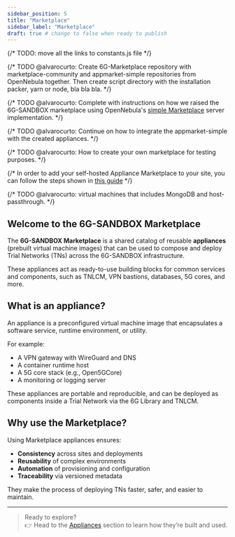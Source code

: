 ```yaml
---
sidebar_position: 5
title: "Marketplace"
sidebar_label: "Marketplace"
draft: true # change to false when ready to publish
---
```


{/* TODO: move all the links to constants.js file */}

{/* TODO @alvarocurto: Create 6G-Marketplace repository with marketplace-community and appmarket-simple repositories from OpenNebula together. Then create script directory with the installation packer, yarn or node, bla bla bla. */}

{/* TODO @alvarocurto: Complete with instructions on how we raised the 6G-SANDBOX marketplace using OpenNebula's [simple Marketplace](https://github.com/OpenNebula/appmarket-simple) server implementation. */}

{/* TODO @alvarocurto: Continue on how to integrate the appmarket-simple with the created appliances. */}

{/* TODO @alvarocurto: How to create your own marketplace for testing purposes. */}

{/* In order to add your self-hosted Appliance Marketplace to your site, you can follow the steps shown in [this guide](https://github.com/OpenNebula/marketplace-community/wiki/marketplace_start#how-to-add-the-community-marketplace-to-opennebula) */}

{/* TODO @alvarocurto: virtual machines that includes MongoDB and host-passthrough. */}


## Welcome to the 6G-SANDBOX Marketplace

The **6G-SANDBOX Marketplace** is a shared catalog of reusable **appliances** (prebuilt virtual machine images) that can be used to compose and deploy Trial Networks (TNs) across the 6G-SANDBOX infrastructure.

These appliances act as ready-to-use building blocks for common services and components, such as TNLCM, VPN bastions, databases, 5G cores, and more.


## What is an appliance?

An appliance is a preconfigured virtual machine image that encapsulates a software service, runtime environment, or utility.

For example:

- A VPN gateway with WireGuard and DNS
- A container runtime host
- A 5G core stack (e.g., Open5GCore)
- A monitoring or logging server

These appliances are portable and reproducible, and can be deployed as components inside a Trial Network via the 6G Library and TNLCM.


## Why use the Marketplace?

Using Marketplace appliances ensures:

- **Consistency** across sites and deployments
- **Reusability** of complex environments
- **Automation** of provisioning and configuration
- **Traceability** via versioned metadata

They make the process of deploying TNs faster, safer, and easier to maintain.

---

> Ready to explore?  
> 👉 Head to the [Appliances](./appliances) section to learn how they’re built and used.
